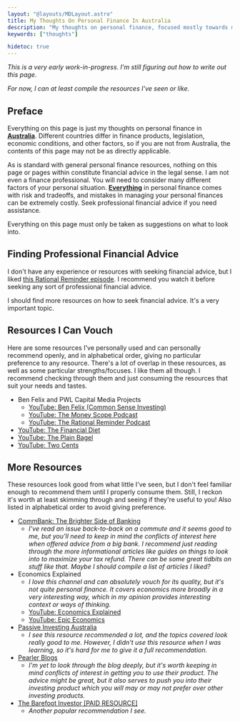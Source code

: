 ```yaml
---
layout: "@layouts/MDLayout.astro"
title: My Thoughts On Personal Finance In Australia
description: "My thoughts on personal finance, focused mostly towards my particular situation as an Australian professional with a habit of frugality, and also including my thoughts on what I reckon other Australians should look into. My website does not constitute personal financial advice. I just provide ideas on what to look into."
keywords: ["thoughts"]

hidetoc: true
---
```


*This is a very early work-in-progress. I'm still figuring out how to write out this page.*

*For now, I can at least compile the resources I've seen or like.*

## Preface

Everything on this page is just my thoughts on personal finance in <u>**Australia**</u>. Different countries differ in finance products, legislation, economic conditions, and other factors, so if you are not from Australia, the contents of this page may not be as directly applicable.

As is standard with general personal finance resources, nothing on this page or pages within constitute financial advice in the legal sense. I am not even a finance professional. You will need to consider many different factors of your personal situation. <u>**Everything**</u> in personal finance comes with risk and tradeoffs, and mistakes in managing your personal finances can be extremely costly. Seek professional financial advice if you need assistance.

Everything on this page must only be taken as suggestions on what to look into.

## Finding Professional Financial Advice

I don't have any experience or resources with seeking financial advice, but I liked [this Rational Reminder episode](https://www.youtube.com/watch?v=zKlmgA4P4ME). I recommend you watch it before seeking any sort of professional financial advice.

I should find more resources on how to seek financial advice. It's a very important topic.

## Resources I Can Vouch

Here are some resources I've personally used and can personally recommend openly, and in alphabetical order, giving no particular preference to any resource. There's a lot of overlap in these resources, as well as some particular strengths/focuses. I like them all though. I recommend checking through them and just consuming the resources that suit your needs and tastes.

- Ben Felix and PWL Capital Media Projects
    - [YouTube: Ben Felix (Common Sense Investing)](https://www.youtube.com/@BenFelixCSI)
    - [YouTube: The Money Scope Podcast](https://www.youtube.com/@moneyscopepod)
    - [YouTube: The Rational Reminder Podcast](https://www.youtube.com/@rationalreminder)
- [YouTube: The Financial Diet](https://www.youtube.com/c/thefinancialdiet)
- [YouTube: The Plain Bagel](https://www.youtube.com/c/ThePlainBagel)
- [YouTube: Two Cents](https://www.youtube.com/c/TwoCentsPBS)

## More Resources

These resources look good from what little I've seen, but I don't feel familiar enough to recommend them until I properly consume them. Still, I reckon it's worth at least skimming through and seeing if they're useful to you! Also listed in alphabetical order to avoid giving preference.

- [CommBank: The Brighter Side of Banking](https://www.commbank.com.au/brighter.html)
    - *I've read an issue back-to-back on a commute and it seems good to me, but you'll need to keep in mind the conflicts of interest here when offered advice from a big bank. I recommend just reading through the more informational articles like guides on things to look into to maximize your tax refund. There can be some great tidbits on stuff like that. Maybe I should compile a list of articles I liked?*
- Economics Explained
    - *I love this channel and can absolutely vouch for its quality, but it's not quite personal finance. It covers economics more broadly in a very interesting way, which in my opinion provides interesting context or ways of thinking.*
    - [YouTube: Economics Explained](https://www.youtube.com/c/EconomicsExplained)
    - [YouTube: Epic Economics](https://www.youtube.com/@EconomicsIsEpic)
- [Passive Investing Australia](https://passiveinvestingaustralia.com/)
    - *I see this resource recommended a lot, and the topics covered look really good to me. However, I didn't use this resource when I was learning, so it's hard for me to give it a full recommendation.*
- [Pearler Blogs](https://pearler.com/explore/learn)
    - *I'm yet to look through the blog deeply, but it's worth keeping in mind conflicts of interest in getting you to use their product. The advice might be great, but it also serves to push you into their investing product which you will may or may not prefer over other investing products.*
- [The Barefoot Investor [PAID RESOURCE]](https://www.barefootinvestor.com/)
    - *Another popular recommendation I see.*

